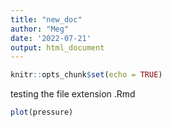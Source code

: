 ```yaml
---
title: "new_doc"
author: "Meg"
date: '2022-07-21'
output: html_document
---
```


```r
knitr::opts_chunk$set(echo = TRUE)
```

testing the file extension .Rmd
```r
plot(pressure)
```
